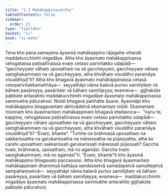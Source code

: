 ```yaml
---
title: "2.3 Mahākappinavatthu"
tableOfContents: false
sidebar:
  order: 23
type: "tipitaka"
basket: "vi"
book: "vi-maha"
---
```



<DynamicBreadcrumb />

<Division number="137" book="vi-maha">

<Paragraph number="590" book="vi-maha">
Tena kho pana samayena āyasmā mahākappino rājagahe viharati maddakucchimhi migadāye. Atha kho āyasmato mahākappinassa rahogatassa paṭisallīnassa evaṃ cetaso parivitakko udapādi—  “gaccheyyaṃ vāhaṃ uposathaṃ na vā gaccheyyaṃ, gaccheyyaṃ vāhaṃ saṃghakammaṃ na vā gaccheyyaṃ, atha khvāhaṃ visuddho paramāya visuddhiyā”ti? Atha kho bhagavā āyasmato mahākappinassa cetasā cetoparivitakkamaññāya—  seyyathāpi nāma balavā puriso samiñjitaṃ vā bāhaṃ pasāreyya, pasāritaṃ vā bāhaṃ samiñjeyya; evameva—  gijjhakūṭe pabbate antarahito maddakucchimhi migadāye āyasmato mahākappinassa sammukhe pāturahosi. Nisīdi bhagavā paññatte āsane. Āyasmāpi kho mahākappino bhagavantaṃ abhivādetvā ekamantaṃ nisīdi. Ekamantaṃ nisinnaṃ kho āyasmantaṃ mahākappinaṃ bhagavā etadavoca—  “nanu te, kappina, rahogatassa paṭisallīnassa evaṃ cetaso parivitakko udapādi—  gaccheyyaṃ vāhaṃ uposathaṃ na vā gaccheyyaṃ, gaccheyyaṃ vāhaṃ saṃghakammaṃ na vā gaccheyyaṃ, atha khvāhaṃ visuddho paramāya visuddhiyā”ti? “Evaṃ, bhante”. “Tumhe ce brāhmaṇā uposathaṃ na sakkarissatha na garukarissatha na mānessatha na pūjessatha, atha ko carahi uposathaṃ sakkarissati garukarissati mānessati pūjessati? Gaccha tvaṃ, brāhmaṇa, uposathaṃ, mā no agamāsi. Gaccha tvaṃ saṃghakammaṃ, mā no agamāsī”ti. “Evaṃ, bhante”ti kho āyasmā mahākappino bhagavato paccassosi. Atha kho bhagavā āyasmantaṃ mahākappinaṃ dhammiyā kathāya sandassetvā samādapetvā samuttejetvā sampahaṃsetvā—  seyyathāpi nāma balavā puriso samiñjitaṃ vā bāhaṃ pasāreyya, pasāritaṃ vā bāhaṃ samiñjeyya; evameva—  maddakucchimhi migadāye āyasmato mahākappinassa sammukhe antarahito gijjhakūṭe pabbate pāturahosi.
</Paragraph>
</Division>